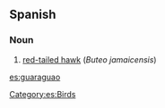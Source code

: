 ==Spanish==

===Noun===
{{es-noun-m}}

# {{Cuba|Dominican Republic|Puerto Rico|lang=es}} [[w:red-tailed hawk|red-tailed hawk]] (''Buteo jamaicensis'')

[[Category:es:Birds]]

[[es:guaraguao]]